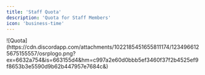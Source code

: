 ```yaml
---
title: 'Staff Quota'
description: 'Quota for Staff Members'
icon: 'business-time'
---
```


<Frame type="glass">
![Quota](https://cdn.discordapp.com/attachments/1022185451655811174/1234966125675155557/osrplogo.png?ex=6632a754&is=663155d4&hm=c997a2e60d0bbb5ef3460f37f2b4525ef9f8653b3e5590d9b62b447957e7684c&)
</Frame>
